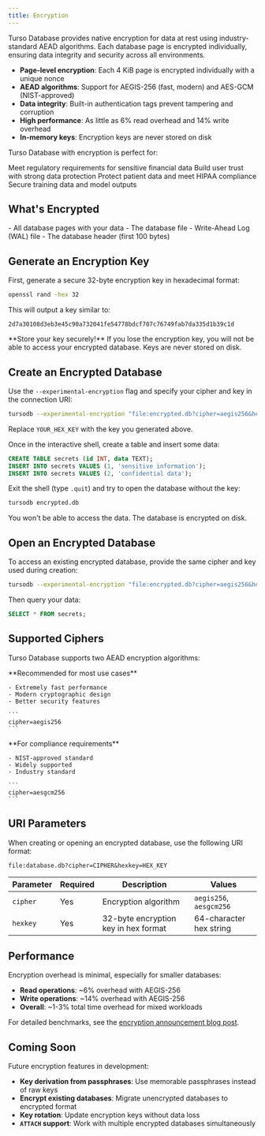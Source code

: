 ```yaml
---
title: Encryption
---
```


Turso Database provides native encryption for data at rest using industry-standard AEAD algorithms. Each database page is encrypted individually, ensuring data integrity and security across all environments.

- **Page-level encryption**: Each 4 KiB page is encrypted individually with a unique nonce
- **AEAD algorithms**: Support for AEGIS-256 (fast, modern) and AES-GCM (NIST-approved)
- **Data integrity**: Built-in authentication tags prevent tampering and corruption
- **High performance**: As little as 6% read overhead and 14% write overhead
- **In-memory keys**: Encryption keys are never stored on disk

Turso Database with encryption is perfect for:

<CardGroup cols={2}>
  <Card title="Fintech Applications" icon="credit-card">
    Meet regulatory requirements for sensitive financial data
  </Card>

<Card title="Privacy-Focused Products" icon="user-shield">
  Build user trust with strong data protection
</Card>

<Card title="Healthcare Apps" icon="heart-pulse">
  Protect patient data and meet HIPAA compliance
</Card>

  <Card title="AI/ML Applications" icon="brain">
    Secure training data and model outputs
  </Card>
</CardGroup>

## What's Encrypted

<CardGroup cols={2}>
  <Card title="Encrypted" icon="lock">
    - All database pages with your data - The database file - Write-Ahead Log
    (WAL) file
  </Card>
  <Card title="Not Encrypted" icon="lock-open">
    - The database header (first 100 bytes)
  </Card>
</CardGroup>

## Generate an Encryption Key

First, generate a secure 32-byte encryption key in hexadecimal format:

```bash
openssl rand -hex 32
```

This will output a key similar to:

```
2d7a30108d3eb3e45c90a732041fe54778bdcf707c76749fab7da335d1b39c1d
```

<Warning>
  **Store your key securely!** If you lose the encryption key, you will not be
  able to access your encrypted database. Keys are never stored on disk.
</Warning>

## Create an Encrypted Database

<Steps>

<Step title="Launch with encryption">

Use the `--experimental-encryption` flag and specify your cipher and key in the connection URI:

```bash
tursodb --experimental-encryption "file:encrypted.db?cipher=aegis256&hexkey=YOUR_HEX_KEY"
```

Replace `YOUR_HEX_KEY` with the key you generated above.

</Step>

<Step title="Create and insert data">

Once in the interactive shell, create a table and insert some data:

```sql
CREATE TABLE secrets (id INT, data TEXT);
INSERT INTO secrets VALUES (1, 'sensitive information');
INSERT INTO secrets VALUES (2, 'confidential data');
```

</Step>

<Step title="Verify encryption">

Exit the shell (type `.quit`) and try to open the database without the key:

```bash
tursodb encrypted.db
```

You won't be able to access the data. The database is encrypted on disk.

</Step>

</Steps>

## Open an Encrypted Database

To access an existing encrypted database, provide the same cipher and key used during creation:

```bash
tursodb --experimental-encryption "file:encrypted.db?cipher=aegis256&hexkey=YOUR_HEX_KEY"
```

Then query your data:

```sql
SELECT * FROM secrets;
```

## Supported Ciphers

Turso Database supports two AEAD encryption algorithms:

<CardGroup cols={2}>
  <Card title="AEGIS-256" icon="bolt">
    **Recommended for most use cases**

    - Extremely fast performance
    - Modern cryptographic design
    - Better security features

    ```
    cipher=aegis256
    ```

  </Card>

  <Card title="AES-GCM" icon="shield-check">
    **For compliance requirements**

    - NIST-approved standard
    - Widely supported
    - Industry standard

    ```
    cipher=aesgcm256
    ```

  </Card>
</CardGroup>

## URI Parameters

When creating or opening an encrypted database, use the following URI format:

```
file:database.db?cipher=CIPHER&hexkey=HEX_KEY
```

| Parameter | Required | Description                          | Values                  |
| --------- | -------- | ------------------------------------ | ----------------------- |
| `cipher`  | Yes      | Encryption algorithm                 | `aegis256`, `aesgcm256` |
| `hexkey`  | Yes      | 32-byte encryption key in hex format | 64-character hex string |

## Performance

Encryption overhead is minimal, especially for smaller databases:

- **Read operations**: ~6% overhead with AEGIS-256
- **Write operations**: ~14% overhead with AEGIS-256
- **Overall**: ~1-3% total time overhead for mixed workloads

For detailed benchmarks, see the [encryption announcement blog post](https://blog.turso.tech/introducing-fast-native-encryption-in-turso-database).

## Coming Soon

Future encryption features in development:

- **Key derivation from passphrases**: Use memorable passphrases instead of raw keys
- **Encrypt existing databases**: Migrate unencrypted databases to encrypted format
- **Key rotation**: Update encryption keys without data loss
- **`ATTACH` support**: Work with multiple encrypted databases simultaneously
